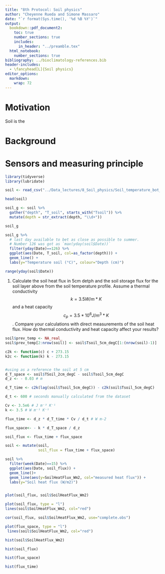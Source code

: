 ```yaml
---
title: "8th Protocol: Soil physics"
author: "Cheyenne Rueda and Simone Massaro"
date: "`r format(Sys.time(), '%d %B %Y')`"
output:
  bookdown::pdf_document2:
    toc: true
    number_sections: true
    includes:
      in_header: "../preamble.tex"
  html_notebook:
    number_sections: true
bibliography: ../bioclimatology-references.bib
header-includes:
  - \fancyhead[L]{Soil physics}
editor_options: 
  markdown: 
    wrap: 72
---
```

# Motivation

Soil is the 

# Background
# Sensors and measuring principle
```r
library(tidyverse)
library(lubridate)
```
```r
soil <- read_csv("../Data_lectures/8_Soil_physics/Soil_temperature_bot_garden.csv")
```

```r
head(soil)
```
```r
soil_g <- soil %>% 
  gather("depth", "T_soil", starts_with("Tsoil")) %>% 
  mutate(depth = str_extract(depth, "\\d+"))
```


```r
soil_g
```

```r
soil_g %>% 
  # last day available to bet as close as possible to summer.
  # Number 126 was got as `max(yday(soil$Date))`
  filter(yday(Date)==126) %>% 
  ggplot(aes(Date, T_soil, col=as_factor(depth))) +
  geom_line() +
  labs(y="Temperature soil (°C)", colour="Depth (cm)")
```
```r
range(yday(soil$Date))
```

1. Calculate the soil heat flux in 5cm detph and the soil storage flux for the soil layer above from the soil temperature profile. Assume a thermal conductivity $$k=3.5 W/m*K$$ and a heat capacity $$c_p=3.5*10^6 J/m^3*K$$. Compare your calculations with direct measurements of the soil heat flux. How do thermal conductivity and heat capacity affect your results?


```r
soil$prev_temp <- NA_real_
soil$prev_temp[2:nrow(soil)] <- soil$Tsoil_5cm_degC[1:(nrow(soil)-1)]
```
```r

c2k <- function(c) c + 273.15
k2c <- function(k) k - 273.15


#using as a reference the soil at 5 cm
d_T_space <- soil$TSoil_2cm_degC - soil$Tsoil_5cm_degC
d_z <- - 0.03 # m

d_T_time <- c2k(lag(soil$Tsoil_5cm_degC)) - c2k(soil$Tsoil_5cm_degC)

d_t <- 600 # seconds manually calculated from the dataset

Cv <- 3.5e6 # J m⁻³ K⁻¹
k <- 3.5 # W m⁻¹ K⁻¹
```

```r
flux_time <- d_z * d_T_time * Cv / d_t # W m-2 

flux_space<- - k * d_T_space / d_z 
```

```r
soil_flux <- flux_time + flux_space
```

```r
soil <- mutate(soil,
               soil_flux = flux_time + flux_space)
```

```r
soil %>% 
  filter(week(Date)==15) %>% 
  ggplot(aes(Date, soil_flux)) +
  geom_line()+
  geom_line(aes(y=SoilHeatFlux_Wm2, col="measured heat flux")) +
  labs(y="Soil heat flux (W/m2)")
```
```r

```


```r
plot(soil_flux, soil$SoilHeatFlux_Wm2)
```


```r
plot(soil_flux, type = "l")
lines(soil$SoilHeatFlux_Wm2, col="red")
```

```r
cor(soil_flux, soil$SoilHeatFlux_Wm2, use="complete.obs")
```

```r
plot(flux_space, type = "l")
 lines(soil$SoilHeatFlux_Wm2, col="red")
```


```r
hist(soil$SoilHeatFlux_Wm2)
```

```r
hist(soil_flux)
```

```r
hist(flux_space)
```
```r
hist(flux_time)
```







